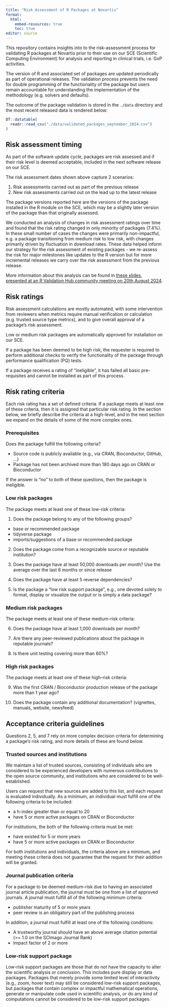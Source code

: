 ```yaml
---
title: "Risk Assessment of R Packages at Novartis"
format:
  html:
    embed-resources: true
    toc: true
editor: source
---
```


This repository contains insights into to the risk-assessment process for validating R packages at Novartis prior to their use on our SCE (Scientific Computing Environment) for analysis and reporting in clinical trials, i.e. GxP activities.

The version of R and associated set of packages are updated periodically as part of operational releases. The validation process prevents the need for double programming of the functionality of the package but users remain accountable for understanding the implementation of the methodology (e.g. solvers and defaults).

The outcome of the package validation is stored in the `./data` directory and the most recent released data is rendered below:

```r
DT::datatable(
  readr::read_csv("./data/validated_packages_september_2024.csv")
)
```

## Risk assessment timing

As part of the software update cycle, packages are risk assessed and if their risk level is deemed acceptable, included in the next software release on our SCE.

The risk assessment dates shown above capture 2 scenarios:

1. Risk assessments carried out as part of the previous release
2. New risk assessments carried out on the lead up to the latest release

The package versions reported here are the versions of the package installed in the R module on the SCE, which may be a slightly later version of the package than that originally assessed.  

We conducted an analysis of changes in risk assessment ratings over time and found that the risk rating changed in only minority of packages (7.4%). In these small number of cases the changes were primarily non-impactful, e.g. a package transitioning from medium risk to low risk, with changes primarily driven by fluctuation in download rates. These data helped inform our strategy for the risk assessment of existing packages - we re-assess the risk for major milestones like updates to the R version but for more incremental releases we carry over the risk assessment from the previous release. 

More information about this analysis can be found in [these slides, presented at an R Validation Hub community meeting on 20th August 2024](https://github.com/Novartis/risk_assessments/blob/main/slides/ratings_over_time.pdf). 

## Risk ratings

Risk assessment calculations are mostly automated, with some intervention from reviewers when metrics require manual verification or calculation (e.g. trusted source type metrics), and to give overall approval of a package's risk assessment.

Low or medium risk packages are automatically approved for installation on our SCE.

If a package has been deemed to be high risk, the requester is required to perform additional checks to verify the functionality of the package through performance qualification (PQ) tests. 

If a package receives a rating of "ineligible", it has failed all basic pre-requisites and cannot be installed as part of this process. 

## Risk rating criteria

Each risk rating has a set of defined criteria. If a package meets at least one of these criteria, then it is assigned that particular risk rating.
In the section below, we briefly describe the criteria at a high-level, and in the next section we expand on the details of some of the more complex ones.

### Prerequisites

Does the package fulfill the following criteria?

* Source code is publicly available (e.g., via CRAN, Bioconductor, GitHub, ...)
*	Package has not been archived more than 180 days ago on CRAN or Bioconductor


If the answer is "no" to both of these questions, then the package is ineligible. 

### Low risk packages

The package meets at least one of these low-risk criteria:

1. Does the package belong to any of the following groups?

  * base or recommended package
  * tidyverse package
  * imports/suggestions of a base or recommended package

2. Does the package come from a recognizable source or reputable institution? 

3. Does the package have at least 50,000 downloads per month?  Use the average over the last 6 months or since release
    
4. Does the package have at least 5 reverse dependencies?

5. Is the package a "low risk support package", e.g., one devoted solely to format, display or visualize the output or is simply a data package?

### Medium risk packages

The package meets at least one of these medium-risk criteria:

6. Does the package have at least 1,000 downloads per month?

7. Are there any peer-reviewed publications about the package in reputable journals?

8. Is there unit testing covering more than 60%?

### High risk packages

The package meets at least one of these high-risk criteria:

9. Was the first CRAN / Bioconductor production release of the package more than 1 year ago?

10. Does the package contain any additional documentation? (vignettes, manuals, website, newsfeed)

## Acceptance criteria guidelines

Questions 2, 5, and 7 rely on more complex decision criteria for determining a package's risk rating, and more details of these are found below.

### Trusted sources and institutions

We maintain a list of trusted sources, consisting of individuals who are considered to be experienced developers with numerous contributions to the open source community, and institutions who are considered to be well-established.  

Users can request that new sources are added to this list, and each request is evaluated individually.  As a minimum, an individual must fulfill one of the following criteria to be included:

* a h-index greater than or equal to 20
* have 5 or more active packages on CRAN or Bioconductor

For institutions, the both of the following criteria must be met:

* have existed for 5 or more years
* have 5 or more active packages on CRAN or Bioconductor

For both institutions and individuals, the criteria above are a minimum, and meeting these criteria does not guarantee that the request for their addition will be granted.

### Journal publication criteria

For a package to be deemed medium-risk due to having an associated journal article publication, the journal must be one from a list of approved journals.  A journal must fulfill all of the following minimum criteria:

* publisher maturity of 5 or more years
* peer review is an obligatory part of the publishing process

In addition, a journal must fulfill at least one of the following conditions:

* A trustworthy journal should have an above average citation potential (>= 1.0 on the SCImago Journal Rank)
* Impact factor of 2 or more

### Low-risk support package

Low-risk support packages are those that do not have the capacity to alter the scientific analysis or conclusion. This includes pure display or data packages.  Packages that merely provide some limited level of interactivity (e.g., zoom, hover text) may still be considered low-risk support packages, but packages that contain complex or impactful mathematical operations, generate or manipulate code used in scientific analysis, or do any kind of computations cannot be considered to be low-risk support packages.
